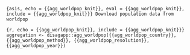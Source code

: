 ```{asis, echo = {{agg_worldpop_knit}}, eval = {{agg_worldpop_knit}}, include = {{agg_worldpop_knit}}}
Download population data from worldpop
```

```{r, echo = {{agg_worldpop_knit}}, include = {{agg_worldpop_knit}}}
aggregation <- disagapp::agg_worldpop({{agg_worldpop_country}}, {{agg_worldpop_method}}, {{agg_worldpop_resolution}}, {{agg_worldpop_year}})
```
